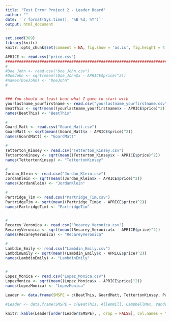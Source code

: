 ```yaml
---
title: "Test Error Project 2 - Leader Board"
author: ""
date: '`r format(Sys.time(), "%B %d, %Y")`'
output: html_document
---
```


```r
set.seed(389)
library(knitr)
knitr::opts_chunk$set(comment = NA, fig.show = 'as.is', fig.height = 4, fig.width = 4, prompt = TRUE, highlight = TRUE, tidy = FALSE, warning = FALSE, message = FALSE, tidy.opts=list(blank = TRUE, width.cutoff= 75, cache = TRUE))
```


```r
APRICE <- read.csv("price.csv")
#########################################################################
#
#Doe_John <- read.csv("Doe_John.csv")
#DoeJohn <- sqrt(mean((Doe_John$x - APRICE$price)^2))
#names(DoeJohn) <- "DoeJohn"
#


### You should at least beat what I gave to start with
yourlastname_yourfirstname <- read.csv("yourlastname_yourfirstname.csv")
BeatThis <- sqrt(mean((yourlastname_yourfirstname$x - APRICE$price)^2))
names(BeatThis) <- "BeatThis"

#
Goard_Matt <- read.csv("Goard_Matt.csv")
GoardMatt <- sqrt(mean((Goard_Matt$x - APRICE$price)^2))
names(GoardMatt) <- "GoardMatt"

#
Tetterton_Kinsey <- read.csv("Tetterton_Kinsey.csv")
TettertonKinsey <- sqrt(mean((Tetterton_Kinsey$x - APRICE$price)^2))
names(TettertonKinsey) <- "TettertonKinsey"

#
Jordan_Klein <- read.csv("Jordan_Klein.csv")
JordanKlein <- sqrt(mean((Jordan_Klein$x - APRICE$price)^2))
names(JordanKlein) <- "JordanKlein"

#
Partridge_Tim <- read.csv("Partridge_Tim.csv")
PartridgeTim <- sqrt(mean((Partridge_Tim$x - APRICE$price)^2))
names(PartridgeTim) <- "PartridgeTim"


#
Recarey_Veronica <- read.csv("Recarey_Veronica.csv")
RecareyVeronica <- sqrt(mean((Recarey_Veronica$x - APRICE$price)^2))
names(RecareyVeronica) <- "RecareyVeronica"

#
Lambdin_Emily <- read.csv("Lambdin_Emily.csv")
LambdinEmily <- sqrt(mean((Lambdin_Emily$x - APRICE$price)^2))
names(LambdinEmily) <- "LambdinEmily"


#
Lopez_Monica <- read.csv("Lopez_Monica.csv")
LopezMonica <- sqrt(mean((Lopez_Monica$x - APRICE$price)^2))
names(LopezMonica) <- "LopezMonica"


```


```r
Leader <- data.frame(SMSPE = c(BeatThis, GoardMatt, TettertonKinsey, PartridgeTim, RecareyVeronica, LambdinEmily, LopezMonica,JordanKlein))
```

```r
#Leader <- data.frame(SMSPE = c(BeatThis, AllenWill, CampbellMax, VandenbergAndrew, DubeWill))
```

```r
knitr::kable(Leader[order(Leader$SMSPE), , drop = FALSE], col.names = "$\\sqrt{MSPE}$", align = "l")
```